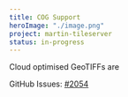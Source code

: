 ```yaml
---
title: COG Support
heroImage: "./image.png"
project: martin-tileserver
status: in-progress
---
```


Cloud optimised GeoTIFFs are

GitHub Issues: [#2054](https://github.com/maplibre/martin/issues/2054)
